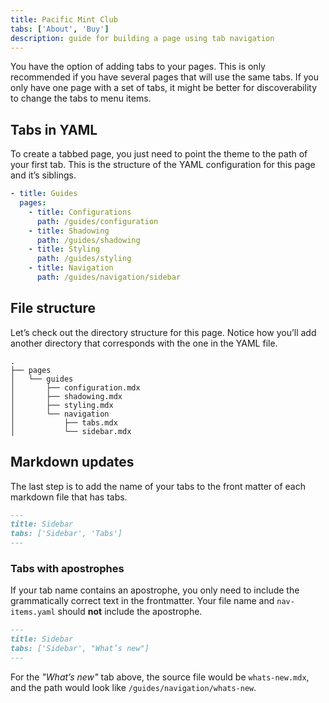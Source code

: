 ```yaml
---
title: Pacific Mint Club
tabs: ['About', 'Buy']
description: guide for building a page using tab navigation
---
```


<PageDescription>

You have the option of adding tabs to your pages. This is only recommended if
you have several pages that will use the same tabs. If you only have one page
with a set of tabs, it might be better for discoverability to change the tabs to
menu items.

</PageDescription>

## Tabs in YAML

To create a tabbed page, you just need to point the theme to the path of your
first tab. This is the structure of the YAML configuration for this page and
it’s siblings.

```yaml
- title: Guides
  pages:
    - title: Configurations
      path: /guides/configuration
    - title: Shadowing
      path: /guides/shadowing
    - title: Styling
      path: /guides/styling
    - title: Navigation
      path: /guides/navigation/sidebar
```

## File structure

Let’s check out the directory structure for this page. Notice how you’ll add
another directory that corresponds with the one in the YAML file.

    .
    ├── pages
    │   └── guides
    │       ├── configuration.mdx
    │       ├── shadowing.mdx
    │       ├── styling.mdx
    │       └── navigation
    │           ├── tabs.mdx
    │           └── sidebar.mdx

## Markdown updates

The last step is to add the name of your tabs to the front matter of each
markdown file that has tabs.

```markdown
---
title: Sidebar
tabs: ['Sidebar', 'Tabs']
---
```

### Tabs with apostrophes

If your tab name contains an apostrophe, you only need to include the
grammatically correct text in the frontmatter. Your file name and
`nav-items.yaml` should **not** include the apostrophe.

```markdown
---
title: Sidebar
tabs: ['Sidebar', "What’s new"]
---
```

For the _"What’s new"_ tab above, the source file would be `whats-new.mdx`, and
the path would look like `/guides/navigation/whats-new`.
